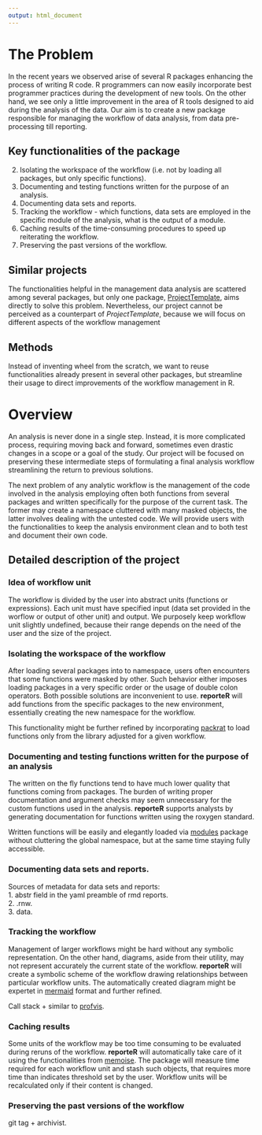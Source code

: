 ```yaml
---
output: html_document
---
```

# The Problem

In the recent years we observed arise of several R packages enhancing the process of writing R code. R programmers can now easily incorporate best programmer practices during the development of new tools. On the other hand, we see only a little improvement in the area of R tools designed to aid during the analysis of the data. Our aim is to create a new package responsible for managing the workflow of data analysis, from data pre-processing till reporting. 

## Key functionalities of the package

2. Isolating the workspace of the workflow (i.e. not by loading all packages, but only specific functions). 
1. Documenting and testing functions written for the purpose of an analysis.
1. Documenting data sets and reports.
2. Tracking the workflow - which functions, data sets are employed in the specific module of the analysis, what is the output of a module.
3. Caching results of the time-consuming procedures to speed up reiterating the workflow.
4. Preserving the past versions of the workflow.

## Similar projects

The functionalities helpful in the management data analysis are scattered among several packages, but only one package, [ProjectTemplate](http://projecttemplate.net/), aims directly to solve this problem. Nevertheless, our project cannot be perceived as a counterpart of *ProjectTemplate*, because we will focus on different aspects of the workflow management

## Methods

Instead of inventing wheel from the scratch, we want to reuse functionalities already present in several other packages, but streamline their usage to direct improvements of the workflow management in R.

# Overview

An analysis is never done in a single step. Instead, it is more complicated process, requiring moving back and forward, sometimes even drastic changes in a scope or a goal of the study. Our project will be focused on preserving these intermediate steps of formulating a final analysis workflow streamlining the return to previous solutions. 

The next problem of any analytic workflow is the management of the code involved in the analysis employing often both functions from several packages and written specifically for the purpose of the current task. The former may create a namespace cluttered with many masked objects, the latter involves dealing with the untested code. We will provide users with the functionalities to keep the analysis environment clean and to both test and document their own code.


## Detailed description of the project

### Idea of workflow unit

The workflow is divided by the user into abstract units (functions or expressions). Each unit must have specified input (data set provided in the worflow or output of other unit) and output. We purposely keep workflow unit slightly undefined, because their range depends on the need of the user and the size of the project.  

### Isolating the workspace of the workflow

After loading several packages into to namespace, users often encounters that some functions were masked by other. Such behavior either imposes loading packages in a very specific order or the usage of double colon operators. Both possible solutions are inconvenient to use. **reporteR** will  add functions from the specific packages to the new environment, essentially creating the new namespace for the workflow.  

This functionality might be further refined by incorporating [packrat](https://cran.r-project.org/package=packrat) to load functions only from the library adjusted for a given workflow.  

### Documenting and testing functions written for the purpose of an analysis

The written on the fly functions tend to have much lower quality that functions coming from packages. The burden of writing proper documentation and argument checks may seem unnecessary for the custom functions used in the analysis. **reporteR** supports analysts by generating documentation for functions written using the roxygen standard.

Written functions will be easily and elegantly loaded via [modules](https://github.com/klmr/modules) package without cluttering the global namespace, but at the same time staying fully accessible. 

### Documenting data sets and reports.

Sources of metadata for data sets and reports:  
1. abstr field in the yaml preamble of rmd reports.  
2. .rnw.  
3. data.  

### Tracking the workflow

Management of larger workflows might be hard without any symbolic representation. On the other hand, diagrams, aside from their utility, may not represent accurately the current state of the workflow. **reporteR** will create a symbolic scheme of the workflow drawing relationships between particular workflow units. The automatically created diagram might be expertet in [mermaid](https://github.com/knsv/mermaid) format and further refined.

Call stack + similar to [profvis](https://github.com/rstudio/profvis).

### Caching results

Some units of the workflow may be too time consuming to be evaluated during reruns of the workflow. **reporteR** will automatically take care of it using the functionalities from [memoise](https://cran.r-project.org/package=memoise). The package will measure time required for each workflow unit and stash such objects, that requires more time than indicates threshold set by the user. Workflow units will be recalculated only if their content is changed. 

### Preserving the past versions of the workflow

git tag + archivist.
